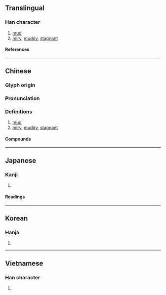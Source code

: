 {{also|泞}}
{{character info/new}}
==Translingual==

===Han character===
{{Han char|rn=85|rad=水|as=14|sn=17|four=33121|canj=EJPN|ids=⿰氵寧}}

# [[mud]]
# [[miry]], [[muddy]], [[stagnant]]

====References====
{{Han ref|kx=0655.270|dkj=18487|dj=1065.230|hdz=31773.090|uh=6FD8}}

----

==Chinese==
{{zh-forms|s=泞}}

===Glyph origin===
{{Han etym}}

===Pronunciation===
{{zh-pron
|m=nìng
|c=ning6
|mn=lêng/tw:léng/lēng
|mn_note=lêng - vernacular (俗); lēng - literary
|mc=y
|oc=y
|cat=n,a
}}

===Definitions===
{{zh-hanzi}}

# [[mud]]
# [[miry]], [[muddy]], [[stagnant]]

====Compounds====
{{zh-der|汀濘|泥濘|淖濘|濘淖|濘滯}}

----

==Japanese==

===Kanji===
{{ja-kanji|grade=|rs=水14}}

# {{defn|lang=ja|sort=水14}}

====Readings====
{{ja-readings
|on=ねい
|kun=ぬかる
}}

----

==Korean==

===Hanja===
{{ko-hanja|hangeul=[[녕]]>[[영]]|eumhun=|rv=nyeong>yeong|mr=nyŏng>yŏng|y=nyeng>yeng}}

# {{defn|lang=ko|sort=水14}}

----

==Vietnamese==

===Han character===
{{vi-readings|rs=水14|reading=ninh, nính}}

# {{defn|lang=vi|sort=水14}}